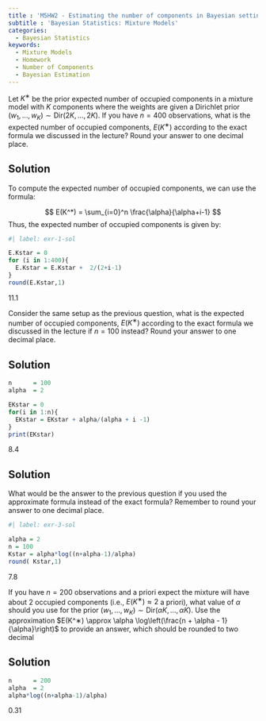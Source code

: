 ```yaml
---
title : 'M5HW2 - Estimating the number of components in Bayesian settings'
subtitle : 'Bayesian Statistics: Mixture Models'
categories:
  - Bayesian Statistics
keywords:
  - Mixture Models
  - Homework
  - Number of Components
  - Bayesian Estimation
---
```


::: {#exr-1}
Let $K^∗$ be the prior expected number of occupied components in a mixture model with $K$ components where the weights are given a Dirichlet prior $(w_1, \ldots, w_K) \sim \text{Dir}(2K, \ldots, 2K)$. If you have $n = 400$ observations, what is the expected number of occupied components, $E(K^∗)$ according to the exact formula we discussed in the lecture? Round your answer to one decimal place.
:::

::: {.callout-note .solution collapse="true"}
## Solution

To compute the expected number of occupied components, we can use the formula:

$$
E(K^*) = \sum_{i=0}^n \frac{\alpha}{\alpha+i-1}
$$
Thus, the expected number of occupied components is given by:


```r
#| label: exr-1-sol

E.Kstar = 0
for (i in 1:400){
  E.Kstar = E.Kstar +  2/(2+i-1)
}
round(E.Kstar,1)

```

11.1
:::


::: {#exr-2}
Consider the same setup as the previous question, what is the expected number of occupied components, $E(K^∗)$ according to the exact formula we discussed in the lecture if $n = 100$ instead? Round your answer to one decimal place.
:::

::: {.callout-note .solution collapse="true"}
## Solution
```r
n      = 100
alpha  = 2

EKstar = 0
for(i in 1:n){
  EKstar = EKstar + alpha/(alpha + i -1)
}
print(EKstar)
```

8.4
:::

::: {.callout-note .solution collapse="true"}
## Solution
What would be the answer to the previous question if you used the approximate formula instead of the exact formula? Remember to round your answer to one decimal place.

:::

::: {#exr-3-sol}
```r
#| label: exr-3-sol

alpha = 2
n = 100
Kstar = alpha*log((n+alpha-1)/alpha)
round( Kstar,1)
```

7.8
:::

::: {#exr-4}
If you have $n = 200$ observations and a priori expect the mixture will have about 2 occupied components (i.e., $E(K^∗) \approx 2$ a priori), what value of $\alpha$ should you use for the prior $(w_1, \ldots, w_K) \sim \text{Dir}(\alpha K, \ldots, \alpha K)$. Use the approximation $E(K^∗) \approx \alpha \log\left(\frac{n + \alpha - 1}{\alpha}\right)$ to provide an answer, which should be rounded to two decimal
:::

::: {.callout-note .solution collapse="true"}
## Solution

```r
n      = 200
alpha  = 2
alpha*log((n+alpha-1)/alpha)
```

0.31
:::